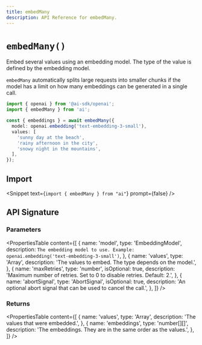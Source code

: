 ```yaml
---
title: embedMany
description: API Reference for embedMany.
---
```


# `embedMany()`

Embed several values using an embedding model. The type of the value is defined
by the embedding model.

`embedMany` automatically splits large requests into smaller chunks if the model
has a limit on how many embeddings can be generated in a single call.

```ts
import { openai } from '@ai-sdk/openai';
import { embedMany } from 'ai';

const { embeddings } = await embedMany({
  model: openai.embedding('text-embedding-3-small'),
  values: [
    'sunny day at the beach',
    'rainy afternoon in the city',
    'snowy night in the mountains',
  ],
});
```

## Import

<Snippet text={`import { embedMany } from "ai"`} prompt={false} />

## API Signature

### Parameters

<PropertiesTable
  content={[
    {
      name: 'model',
      type: 'EmbeddingModel',
      description: `The embedding model to use. Example: openai.embedding('text-embedding-3-small')`,
    },
    {
      name: 'values',
      type: 'Array<VALUE>',
      description: 'The values to embed. The type depends on the model.',
    },
    {
      name: 'maxRetries',
      type: 'number',
      isOptional: true,
      description:
        'Maximum number of retries. Set to 0 to disable retries. Default: 2.',
    },
    {
      name: 'abortSignal',
      type: 'AbortSignal',
      isOptional: true,
      description:
        'An optional abort signal that can be used to cancel the call.',
    },
  ]}
/>

### Returns

<PropertiesTable
  content={[
    {
      name: 'values',
      type: 'Array<VALUE>',
      description: 'The values that were embedded.',
    },
    {
      name: 'embeddings',
      type: 'number[][]',
      description: 'The embeddings. They are in the same order as the values.',
    },
  ]}
/>
